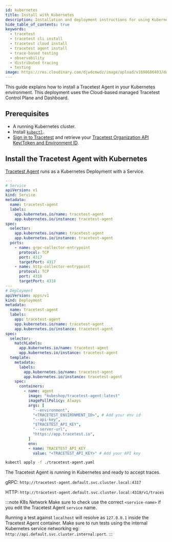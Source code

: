 ```yaml
---
id: kubernetes
title: Install with Kubernetes
description: Installation and deployment instructions for using Kubernetes deploy a Tracetest Agent and use the Cloud-based managed Tracetest Control Plane / Dashboard.
hide_table_of_contents: true
keywords:
  - tracetest
  - tracetest cli install
  - tracetest cloud install
  - tracetest agent install
  - trace-based testing
  - observability
  - distributed tracing
  - testing
image: https://res.cloudinary.com/djwdcmwdz/image/upload/v1698686403/docs/Blog_Thumbnail_14_rsvkmo.jpg
---
```


This guide explains how to install a Tracetest Agent in your Kubernetes environment. This deployment uses the Cloud-based managed Tracetest Control Plane and Dashboard.

## Prerequisites

- A running Kubernetes cluster.
- Install [`kubectl`](https://kubernetes.io/docs/tasks/tools/#kubectl).
- [Sign in to Tracetest](https://app.tracetest.io/) and retrieve your [Tracetest Organization API Key/Token and Environment ID](https://app.tracetest.io/retrieve-token).


## Install the Tracetest Agent with Kubernetes

[Tracetest Agent](/concepts/agent) runs as a Kubernetes Deployment with a Service.

```yaml title="tracetest-agent.yaml"
---
# Service
apiVersion: v1
kind: Service
metadata:
  name: tracetest-agent
  labels:
    app.kubernetes.io/name: tracetest-agent
    app.kubernetes.io/instance: tracetest-agent
spec:
  selector:
    app.kubernetes.io/name: tracetest-agent
    app.kubernetes.io/instance: tracetest-agent
  ports:
    - name: grpc-collector-entrypoint
      protocol: TCP
      port: 4317
      targetPort: 4317
    - name: http-collector-entrypoint
      protocol: TCP
      port: 4318
      targetPort: 4318
---
# Deployment
apiVersion: apps/v1
kind: Deployment
metadata:
  name: tracetest-agent
  labels:
    app: tracetest-agent
    app.kubernetes.io/name: tracetest-agent
    app.kubernetes.io/instance: tracetest-agent
spec:
  selector:
    matchLabels:
      app.kubernetes.io/name: tracetest-agent
      app.kubernetes.io/instance: tracetest-agent
  template:
    metadata:
      labels:
        app.kubernetes.io/name: tracetest-agent
        app.kubernetes.io/instance: tracetest-agent
    spec:
      containers:
        - name: agent
          image: "kubeshop/tracetest-agent:latest"
          imagePullPolicy: Always
          args: [
            "--environment",
            "<TRACETEST_ENVIRONMENT_ID>", # Add your env id
            "--api-key",
            "$TRACETEST_API_KEY",
            "--server-url",
            "https://app.tracetest.io",
          ]
          env:
          - name: TRACETEST_API_KEY
            value: "<TRACETEST_API_KEY>" # Add your API key
```

```bash title="Terminal"
kubectl apply -f ./tracetest-agent.yaml
```

The Tracetest Agent is running in Kubernetes and ready to accept traces.

gRPC: `http://tracetest-agent.default.svc.cluster.local:4317`

HTTP: `http://tracetest-agent.default.svc.cluster.local:4318/v1/traces`

:::note K8s Network
Make sure to check use the correct `<service-name>` if you edit the Tracetest Agent `service` name.

Running a test against `localhost` will resolve as `127.0.0.1` inside the Tracetest Agent container.
Make sure to run tests using the internal Kubernetes service networking eg: `http://api.default.svc.cluster.internal:port`.
:::
